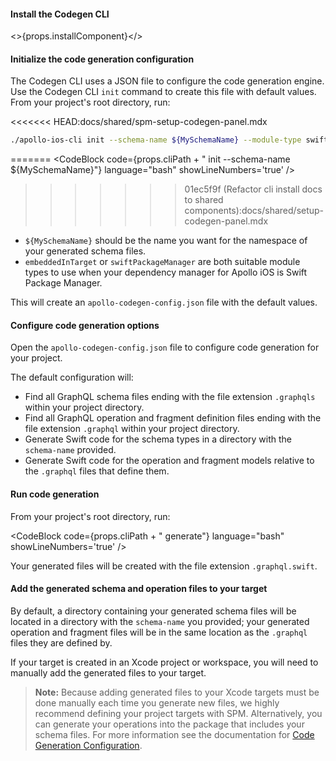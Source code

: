 
<ExpansionPanelList>

<ExpansionPanelListItem>

#### Install the Codegen CLI

<>{props.installComponent}</>

</ExpansionPanelListItem>

<ExpansionPanelListItem>

#### Initialize the code generation configuration

The Codegen CLI uses a JSON file to configure the code generation engine. Use the Codegen CLI `init` command to create this file with default values. From your project's root directory, run:

<<<<<<< HEAD:docs/shared/spm-setup-codegen-panel.mdx
```bash
./apollo-ios-cli init --schema-name ${MySchemaName} --module-type swiftPackageManager
```
=======
<CodeBlock
  code={props.cliPath + " init --schema-name ${MySchemaName}"}
  language="bash"
  showLineNumbers='true'
/>
>>>>>>> 01ec5f9f (Refactor cli install docs to shared components):docs/shared/setup-codegen-panel.mdx

* `${MySchemaName}` should be the name you want for the namespace of your generated schema files.
* `embeddedInTarget` or `swiftPackageManager` are both suitable module types to use when your dependency manager for Apollo iOS is Swift Package Manager.

This will create an `apollo-codegen-config.json` file with the default values.

</ExpansionPanelListItem>
<ExpansionPanelListItem>

#### Configure code generation options

Open the `apollo-codegen-config.json` file to configure code generation for your project.

The default configuration will:
- Find all GraphQL schema files ending with the file extension `.graphqls` within your project directory.
- Find all GraphQL operation and fragment definition files ending with the file extension `.graphql` within your project directory.
- Generate Swift code for the schema types in a directory with the `schema-name` provided.
- Generate Swift code for the operation and fragment models relative to the `.graphql` files that define them.

</ExpansionPanelListItem>
<ExpansionPanelListItem>

#### Run code generation

From your project's root directory, run:

<CodeBlock
  code={props.cliPath + " generate"}
  language="bash"
  showLineNumbers='true'
/>

Your generated files will be created with the file extension `.graphql.swift`.

</ExpansionPanelListItem>
<ExpansionPanelListItem>

#### Add the generated schema and operation files to your target

By default, a directory containing your generated schema files will be located in a directory with the `schema-name` you provided; your generated operation and fragment files will be in the same location as the `.graphql` files they are defined by.

If your target is created in an Xcode project or workspace, you will need to manually add the generated files to your target.

> **Note:** Because adding generated files to your Xcode targets must be done manually each time you generate new files, we highly recommend defining your project targets with SPM. Alternatively, you can generate your operations into the package that includes your schema files. For more information see the documentation for [Code Generation Configuration](./codegen-configuration).

</ExpansionPanelListItem>
</ExpansionPanelList>
